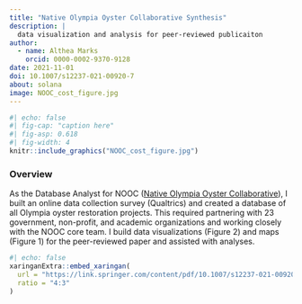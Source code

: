 ```yaml
---
title: "Native Olympia Oyster Collaborative Synthesis"
description: |
  data visualization and analysis for peer-reviewed publicaiton
author: 
  - name: Althea Marks
    orcid: 0000-0002-9370-9128
date: 2021-11-01
doi: 10.1007/s12237-021-00920-7 
about: solana
image: NOOC_cost_figure.jpg
---
```


```r
#| echo: false
#| fig-cap: "caption here"
#| fig-asp: 0.618
#| fig-width: 4
knitr::include_graphics("NOOC_cost_figure.jpg")
```

### Overview

As the Database Analyst for NOOC ([Native Olympia Oyster Collaborative](https://olympiaoysternet.ucdavis.edu/)), I built an online data collection survey (Qualtrics) and created a database of all Olympia oyster restoration projects. This required partnering with 23 government, non-profit, and academic organizations and working closely with the NOOC core team. I build data visualizations (Figure 2) and maps (Figure 1) for the peer-reviewed paper and assisted with analyses. 

```r
#| echo: false
xaringanExtra::embed_xaringan(
  url = "https://link.springer.com/content/pdf/10.1007/s12237-021-00920-7.pdf",
  ratio = "4:3"
)
```
